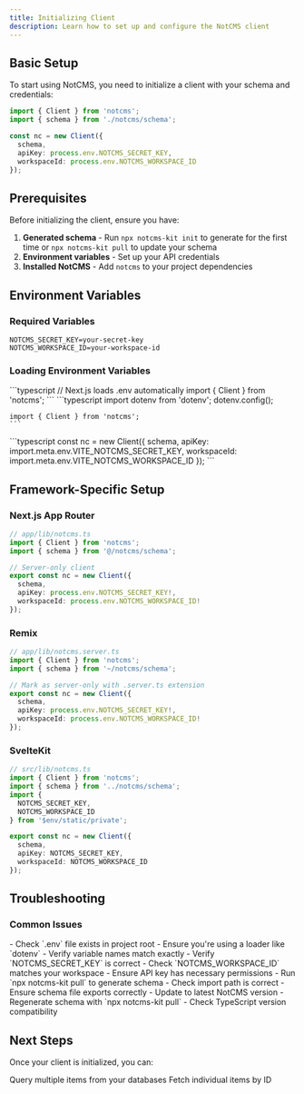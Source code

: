 ```yaml
---
title: Initializing Client
description: Learn how to set up and configure the NotCMS client
---
```


## Basic Setup

To start using NotCMS, you need to initialize a client with your schema and credentials:

```typescript
import { Client } from 'notcms';
import { schema } from './notcms/schema';

const nc = new Client({
  schema,
  apiKey: process.env.NOTCMS_SECRET_KEY,
  workspaceId: process.env.NOTCMS_WORKSPACE_ID
});
```

## Prerequisites

Before initializing the client, ensure you have:

1. **Generated schema** - Run `npx notcms-kit init` to generate for the first time or `npx notcms-kit pull` to update your schema
2. **Environment variables** - Set up your API credentials
3. **Installed NotCMS** - Add `notcms` to your project dependencies

## Environment Variables

### Required Variables

```env
NOTCMS_SECRET_KEY=your-secret-key
NOTCMS_WORKSPACE_ID=your-workspace-id
```

### Loading Environment Variables

<Tabs>
  <Tab title="Next.js">
    ```typescript
    // Next.js loads .env automatically
    import { Client } from 'notcms';
    ```
  </Tab>
  
  <Tab title="Node.js">
    ```typescript
    import dotenv from 'dotenv';
    dotenv.config();
    
    import { Client } from 'notcms';
    ```
  </Tab>
  
  <Tab title="Vite">
    ```typescript
    const nc = new Client({
      schema,
      apiKey: import.meta.env.VITE_NOTCMS_SECRET_KEY,
      workspaceId: import.meta.env.VITE_NOTCMS_WORKSPACE_ID
    });
    ```
  </Tab>
</Tabs>

## Framework-Specific Setup

### Next.js App Router

```typescript
// app/lib/notcms.ts
import { Client } from 'notcms';
import { schema } from '@/notcms/schema';

// Server-only client
export const nc = new Client({
  schema,
  apiKey: process.env.NOTCMS_SECRET_KEY!,
  workspaceId: process.env.NOTCMS_WORKSPACE_ID!
});
```

### Remix

```typescript
// app/lib/notcms.server.ts
import { Client } from 'notcms';
import { schema } from '~/notcms/schema';

// Mark as server-only with .server.ts extension
export const nc = new Client({
  schema,
  apiKey: process.env.NOTCMS_SECRET_KEY!,
  workspaceId: process.env.NOTCMS_WORKSPACE_ID!
});
```

### SvelteKit

```typescript
// src/lib/notcms.ts
import { Client } from 'notcms';
import { schema } from '../notcms/schema';
import { 
  NOTCMS_SECRET_KEY, 
  NOTCMS_WORKSPACE_ID 
} from '$env/static/private';

export const nc = new Client({
  schema,
  apiKey: NOTCMS_SECRET_KEY,
  workspaceId: NOTCMS_WORKSPACE_ID
});
```

## Troubleshooting

### Common Issues

<AccordionGroup>
  <Accordion title="Environment variables not loading">
    - Check `.env` file exists in project root
    - Ensure you're using a loader like `dotenv`
    - Verify variable names match exactly
  </Accordion>
  
  <Accordion title="Authentication failed">
    - Verify `NOTCMS_SECRET_KEY` is correct
    - Check `NOTCMS_WORKSPACE_ID` matches your workspace
    - Ensure API key has necessary permissions
  </Accordion>
  
  <Accordion title="Schema not found">
    - Run `npx notcms-kit pull` to generate schema
    - Check import path is correct
    - Ensure schema file exports correctly
  </Accordion>
  
  <Accordion title="TypeScript errors">
    - Update to latest NotCMS version
    - Regenerate schema with `npx notcms-kit pull`
    - Check TypeScript version compatibility
  </Accordion>
</AccordionGroup>

## Next Steps

Once your client is initialized, you can:

<CardGroup cols={2}>
  <Card title="List Items" icon="list" href="/en/usage/list">
    Query multiple items from your databases
  </Card>
  <Card title="Get Single Item" icon="file" href="/en/usage/get">
    Fetch individual items by ID
  </Card>
</CardGroup>